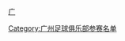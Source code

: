 {{Football squad with groups
 | name      = 1994年广州太阳神名单
 | bgcolor   = #E70014
 | textcolor = #FFFFFF
|title=[[广州恒大足球俱乐部|<span style="color:#F8F8F8">广州太阳神</span>]] — [[1994年中国足球甲A联赛|<span style="color:#F8F8F8">1994年</span>]][[中国足球甲A联赛|<span style="color:#F8F8F8">甲A联赛亚军</span>]]
|group1=全年参赛球员
|list1=<div>
{{Football squad2 player|no=0|name=[[董国智]]}}
{{Football squad2 player|no=1|name=[[黄洪涛]]}}
{{Football squad2 player|no=2|name=[[彭昌颖]]}}
{{Football squad2 player|no=3|name=[[沈嵘]]}}
{{Football squad2 player|no=4|name=[[陈耀华]]}}
{{Football squad2 player|no=5|name=[[李巍]]}}
{{Football squad2 player|no=7|name=[[胡志军]]}}
{{Football squad2 player|no=8|name=[[彭伟国]]}}
{{Football squad2 player|no=10|name=[[罗文胜]]}}
{{Football squad2 player|no=11|name=[[冯峰]]}}
{{Football squad2 player|no=12|name=[[彭锦波]]}}
{{Football squad2 player|no=15|name=[[麦超]]}}
{{Football squad2 player|no=16|name=[[温志军]]}}
{{Football squad2 player|no=17|name=[[朱伟卓]]}}
{{Football squad2 player|no=18|name=[[谭恩德]]}}
{{Football squad2 player|no=19|name=[[吕建军 (1971年)|吕建军]]}}
{{Football squad2 player|no=20|name=[[黄伟雄]]}}
{{Football squad2 player|no=21|name=[[彭伟军]]}}
{{Football squad2 player|no=22|name={{flagicon|JPN}}[[辻勇]]}}
{{Football squad2 player|no=23|name=[[黄海滨]]}}
</div>
|group2=夏季转入球员
|list2=<div>
{{Football squad2 player|no=-|name={{flagicon|SCO}}[[尼尔·阿莫尔]]}}
</div>
|group3=夏季转出球员
|list3=<div>
{{Football squad2 player|no=-|name={{flagicon|SCO}}[[尼尔·阿莫尔]]}}
</div>
|group4=主教练
|list4=[[周穗安]]
}}
<noinclude>

{{DEFAULTSORT:Guangzhou Apollo Squad 1994}}
[[Category:广州足球俱乐部参赛名单]]
[[category:广州足球俱乐部球员|广]]
</noinclude>